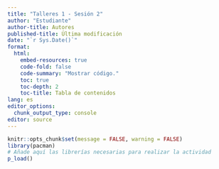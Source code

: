 ```yaml
---
title: "Talleres 1 - Sesión 2"
author: "Estudiante"
author-title: Autores
published-title: Última modificación
date: "`r Sys.Date()`"
format: 
  html:
    embed-resources: true
    code-fold: false
    code-summary: "Mostrar código."
    toc: true
    toc-depth: 2
    toc-title: Tabla de contenidos
lang: es
editor_options: 
  chunk_output_type: console
editor: source
---
```


```r
knitr::opts_chunk$set(message = FALSE, warning = FALSE)
library(pacman)
# Añade aquí las librerías necesarias para realizar la actividad
p_load()

```

